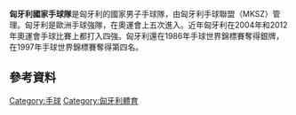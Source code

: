 {{expand|time=2015-06-12T16:07:16+00:00}}
{{unreferenced|time=2015-06-12T16:07:16+00:00}}
'''匈牙利國家手球隊'''是匈牙利的國家男子手球隊，由匈牙利手球聯盟（MKSZ）管理。匈牙利是歐洲手球強隊，在奧運會上五次進入。近年匈牙利在2004年和2012年奧運會手球比賽上都打入四強。匈牙利還在1986年手球世界錦標賽奪得銀牌，在1997年手球世界錦標賽奪得第四名。
== 參考資料 ==
{{Reflist}}
[[Category:手球|Category:手球]]
[[Category:匈牙利體育|Category:匈牙利體育]]